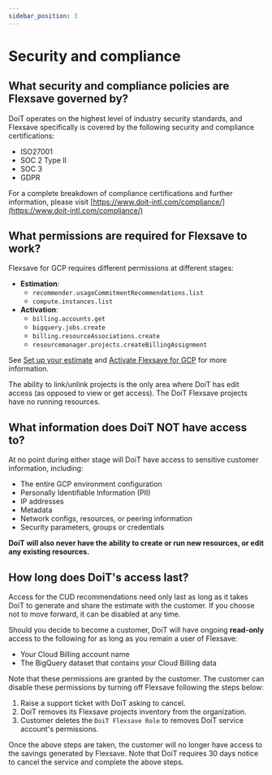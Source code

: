 ```yaml
---
sidebar_position: 3
---
```


# Security and compliance

## What security and compliance policies are Flexsave governed by?

DoiT operates on the highest level of industry security standards, and Flexsave specifically is covered by the following security and compliance certifications:

- ISO27001
- SOC 2 Type II
- SOC 3
- GDPR

For a complete breakdown of compliance certifications and further information, please visit [https://www.doit-intl.com/compliance/](https://www.doit-intl.com/compliance/)

## What permissions are required for Flexsave to work?

Flexsave for GCP requires different permissions at different stages:

- **Estimation**:
  - `recommender.usageCommitmentRecommendations.list`
  - `compute.instances.list`
- **Activation**:
  - `billing.accounts.get`
  - `bigquery.jobs.create`
  - `billing.resourceAssociations.create`
  - `resourcemanager.projects.createBillingAssignment`

See [Set up your estimate](get-estimate.mdx#set-up-your-estimate) and [Activate Flexsave for GCP](activate.mdx#activate-flexsave-for-gcp) for more information.

The ability to link/unlink projects is the only area where DoiT has edit access (as opposed to view or get access). The DoiT Flexsave projects have no running resources.

## What information does DoiT NOT have access to?

At no point during either stage will DoiT have access to sensitive customer information, including:

- The entire GCP environment configuration
- Personally Identifiable Information (PII)
- IP addresses
- Metadata
- Network configs, resources, or peering information
- Security parameters, groups or credentials

**DoiT will also never have the ability to create or run new resources, or edit any existing resources.**

## How long does DoiT's access last?

Access for the CUD recommendations need only last as long as it takes DoiT to generate and share the estimate with the customer. If you choose not to move forward, it can be disabled at any time.

Should you decide to become a customer, DoiT will have ongoing **read-only** access to the following for as long as you remain a user of Flexsave:

- Your Cloud Billing account name
- The BigQuery dataset that contains your Cloud Billing data

Note that these permissions are granted by the customer. The customer can disable these permissions by turning off Flexsave following the steps below:

1. Raise a support ticket with DoiT asking to cancel.
2. DoiT removes its Flexsave projects inventory from the organization.
3. Customer deletes the `DoiT Flexsave Role` to removes DoiT service account's permissions.

Once the above steps are taken, the customer will no longer have access to the savings generated by Flexsave. Note that DoiT requires 30 days notice to cancel the service and complete the above steps.
